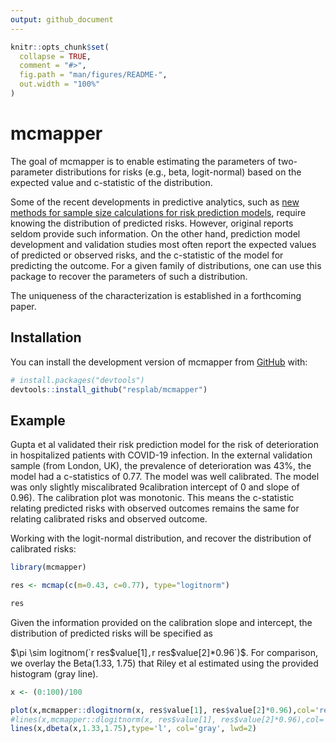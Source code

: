 ```yaml
---
output: github_document
---
```


<!-- README.md is generated from README.Rmd. Please edit that file -->

```r
knitr::opts_chunk$set(
  collapse = TRUE,
  comment = "#>",
  fig.path = "man/figures/README-",
  out.width = "100%"
)
```

# mcmapper

<!-- badges: start -->
<!-- badges: end -->

The goal of mcmapper is to enable estimating the parameters of two-parameter distributions for risks (e.g., beta, logit-normal) based on the expected value and c-statistic of the distribution.

Some of the recent developments in predictive analytics, such as [new methods for sample size calculations for risk prediction models]( https://doi.org/10.1002/sim.9025), require knowing the distribution of predicted risks. However, original reports seldom provide such information. On the other hand, prediction model development and validation studies most often report the expected values of predicted or observed risks, and the c-statistic of the model for predicting the outcome. For a given family of distributions, one can use this package to recover the parameters of such a distribution.

The uniqueness of the characterization is established in a forthcoming paper. 


## Installation

You can install the development version of mcmapper from [GitHub](https://github.com/) with:

``` r
# install.packages("devtools")
devtools::install_github("resplab/mcmapper")
```

## Example
Gupta et al validated their risk prediction model for the risk of deterioration in hospitalized patients with COVID-19 infection. In the external validation sample (from London, UK), the prevalence of deterioration was 43%, the model had a c-statistics of 0.77. The model was well calibrated. The model was only slightly miscalibrated 9calibration intercept of 0 and slope of 0.96). The calibration plot was monotonic. This means the c-statistic relating predicted risks with observed outcomes remains the same for relating calibrated risks and observed outcome.

Working with the logit-normal distribution, and recover the distribution of calibrated risks:

```r
library(mcmapper)

res <- mcmap(c(m=0.43, c=0.77), type="logitnorm")

res
```
Given the information provided on the calibration slope and intercept, the distribution of predicted risks will be specified as

$\pi \sim logitnom(`r res$value[1]`,`r res$value[2]*0.96`)$. For comparison, we overlay the Beta(1.33, 1.75) that Riley et al estimated using the provided histogram (gray line).



```r
x <- (0:100)/100

plot(x,mcmapper::dlogitnorm(x, res$value[1], res$value[2]*0.96),col='red',type='l', lwd=2)
#lines(x,mcmapper::dlogitnorm(x, res$value[1], res$value[2]*0.96),col='blue',type='l')
lines(x,dbeta(x,1.33,1.75),type='l', col='gray', lwd=2)

```


